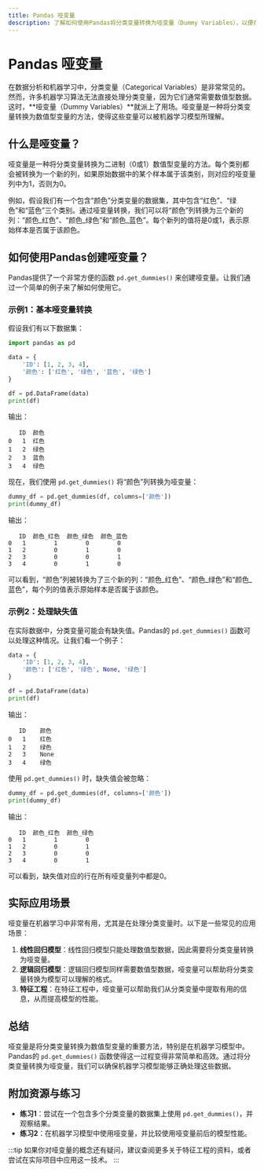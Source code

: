 ```yaml
---
title: Pandas 哑变量
description: 了解如何使用Pandas将分类变量转换为哑变量（Dummy Variables），以便在机器学习模型中使用。
---
```


# Pandas 哑变量

在数据分析和机器学习中，分类变量（Categorical Variables）是非常常见的。然而，许多机器学习算法无法直接处理分类变量，因为它们通常需要数值型数据。这时，**哑变量（Dummy Variables）**就派上了用场。哑变量是一种将分类变量转换为数值型变量的方法，使得这些变量可以被机器学习模型所理解。

## 什么是哑变量？

哑变量是一种将分类变量转换为二进制（0或1）数值型变量的方法。每个类别都会被转换为一个新的列，如果原始数据中的某个样本属于该类别，则对应的哑变量列中为1，否则为0。

例如，假设我们有一个包含“颜色”分类变量的数据集，其中包含“红色”、“绿色”和“蓝色”三个类别。通过哑变量转换，我们可以将“颜色”列转换为三个新的列：“颜色_红色”、“颜色_绿色”和“颜色_蓝色”。每个新列的值将是0或1，表示原始样本是否属于该颜色。

## 如何使用Pandas创建哑变量？

Pandas提供了一个非常方便的函数 `pd.get_dummies()` 来创建哑变量。让我们通过一个简单的例子来了解如何使用它。

### 示例1：基本哑变量转换

假设我们有以下数据集：

```python
import pandas as pd

data = {
    'ID': [1, 2, 3, 4],
    '颜色': ['红色', '绿色', '蓝色', '绿色']
}

df = pd.DataFrame(data)
print(df)
```

输出：

```
   ID  颜色
0   1  红色
1   2  绿色
2   3  蓝色
3   4  绿色
```

现在，我们使用 `pd.get_dummies()` 将“颜色”列转换为哑变量：

```python
dummy_df = pd.get_dummies(df, columns=['颜色'])
print(dummy_df)
```

输出：

```
   ID  颜色_红色  颜色_绿色  颜色_蓝色
0   1        1        0        0
1   2        0        1        0
2   3        0        0        1
3   4        0        1        0
```

可以看到，“颜色”列被转换为了三个新的列：“颜色_红色”、“颜色_绿色”和“颜色_蓝色”，每个列的值表示原始样本是否属于该颜色。

### 示例2：处理缺失值

在实际数据中，分类变量可能会有缺失值。Pandas的 `pd.get_dummies()` 函数可以处理这种情况。让我们看一个例子：

```python
data = {
    'ID': [1, 2, 3, 4],
    '颜色': ['红色', '绿色', None, '绿色']
}

df = pd.DataFrame(data)
print(df)
```

输出：

```
   ID    颜色
0   1    红色
1   2    绿色
2   3    None
3   4    绿色
```

使用 `pd.get_dummies()` 时，缺失值会被忽略：

```python
dummy_df = pd.get_dummies(df, columns=['颜色'])
print(dummy_df)
```

输出：

```
   ID  颜色_红色  颜色_绿色
0   1        1        0
1   2        0        1
2   3        0        0
3   4        0        1
```

可以看到，缺失值对应的行在所有哑变量列中都是0。

## 实际应用场景

哑变量在机器学习中非常有用，尤其是在处理分类变量时。以下是一些常见的应用场景：

1. **线性回归模型**：线性回归模型只能处理数值型数据，因此需要将分类变量转换为哑变量。
2. **逻辑回归模型**：逻辑回归模型同样需要数值型数据，哑变量可以帮助将分类变量转换为模型可以理解的格式。
3. **特征工程**：在特征工程中，哑变量可以帮助我们从分类变量中提取有用的信息，从而提高模型的性能。

## 总结

哑变量是将分类变量转换为数值型变量的重要方法，特别是在机器学习模型中。Pandas的 `pd.get_dummies()` 函数使得这一过程变得非常简单和高效。通过将分类变量转换为哑变量，我们可以确保机器学习模型能够正确处理这些数据。

## 附加资源与练习

- **练习1**：尝试在一个包含多个分类变量的数据集上使用 `pd.get_dummies()`，并观察结果。
- **练习2**：在机器学习模型中使用哑变量，并比较使用哑变量前后的模型性能。

:::tip
如果你对哑变量的概念还有疑问，建议查阅更多关于特征工程的资料，或者尝试在实际项目中应用这一技术。
:::